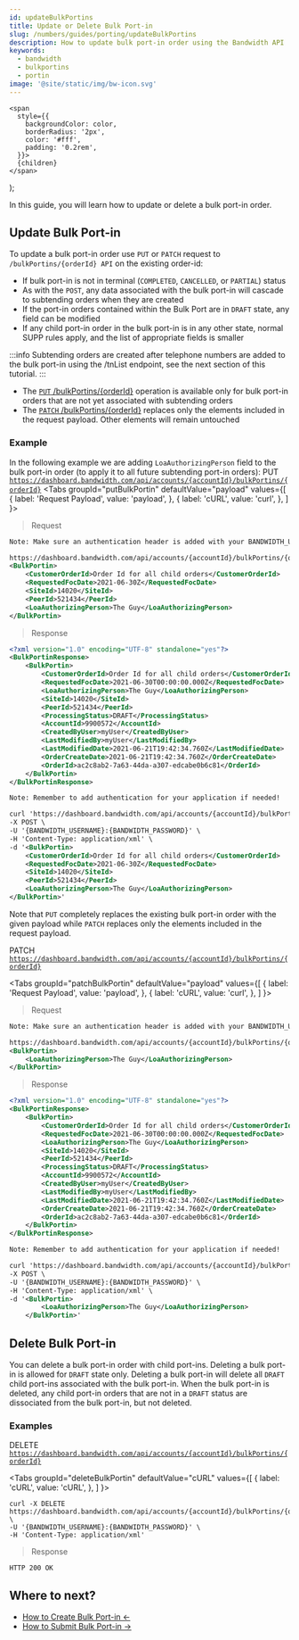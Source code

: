 ```yaml
---
id: updateBulkPortins
title: Update or Delete Bulk Port-in
slug: /numbers/guides/porting/updateBulkPortins
description: How to update bulk port-in order using the Bandwidth API
keywords:
  - bandwidth
  - bulkportins
  - portin
image: '@site/static/img/bw-icon.svg'
---
```




    <span
      style={{
        backgroundColor: color,
        borderRadius: '2px',
        color: '#fff',
        padding: '0.2rem',
      }}>
      {children}
    </span>
  );

In this guide, you will learn how to update or delete a bulk port-in order.

## Update Bulk Port-in

To update a bulk port-in order use ```PUT``` or ```PATCH``` request to ```/bulkPortins/{orderId} API``` on the existing order-id:
* If bulk port-in is not in terminal (```COMPLETED```, ```CANCELLED```, or ```PARTIAL```) status
* As with the ```POST```, any data associated with the bulk port-in will cascade to subtending orders when they are created
* If the port-in orders contained within the Bulk Port are in ```DRAFT``` state, any field can be modified
* If any child port-in order in the bulk port-in is in any other state, normal SUPP rules apply, and the list of appropriate fields is smaller

:::info
Subtending orders are created after telephone numbers are added to the bulk port-in using the /tnList endpoint, see the next section of this tutorial.
:::

* The [```PUT``` /bulkPortins/{orderId}](/apis/numbers/#operation/PutBulkOrder) operation is available only for bulk port-in orders that are not yet associated with subtending orders
* The [```PATCH``` /bulkPortins/{orderId}](/apis/numbers/#operation/PatchBulkOrder) replaces only the elements included in the request payload. Other elements will remain untouched

### Example

In the following example we are adding ```LoaAuthorizingPerson``` field to the bulk port-in order (to apply it to all future subtending port-in orders):
<Highlight color="#9a59c5">PUT</Highlight> <code>https://dashboard.bandwidth.com/api/accounts/{accountId}/bulkPortins/{orderId}</code>
<Tabs
    groupId="putBulkPortin"
    defaultValue="payload"
    values={[
        { label: 'Request Payload', value: 'payload', },
        { label: 'cURL', value: 'curl', },
    ]
    }>
<TabItem value="payload">

> Request

```xml
Note: Make sure an authentication header is added with your BANDWIDTH_USERNAME and BANDWIDTH_PASSWORD

https://dashboard.bandwidth.com/api/accounts/{accountId}/bulkPortins/{orderId}
<BulkPortin>
    <CustomerOrderId>Order Id for all child orders</CustomerOrderId>
    <RequestedFocDate>2021-06-30Z</RequestedFocDate>
    <SiteId>14020</SiteId>
    <PeerId>521434</PeerId>
    <LoaAuthorizingPerson>The Guy</LoaAuthorizingPerson>
</BulkPortin>
```

> Response

```xml
<?xml version="1.0" encoding="UTF-8" standalone="yes"?>
<BulkPortinResponse>
    <BulkPortin>
        <CustomerOrderId>Order Id for all child orders</CustomerOrderId>
        <RequestedFocDate>2021-06-30T00:00:00.000Z</RequestedFocDate>
        <LoaAuthorizingPerson>The Guy</LoaAuthorizingPerson>
        <SiteId>14020</SiteId>
        <PeerId>521434</PeerId>
        <ProcessingStatus>DRAFT</ProcessingStatus>
        <AccountId>9900572</AccountId>
        <CreatedByUser>myUser</CreatedByUser>
        <LastModifiedBy>myUser</LastModifiedBy>
        <LastModifiedDate>2021-06-21T19:42:34.760Z</LastModifiedDate>
        <OrderCreateDate>2021-06-21T19:42:34.760Z</OrderCreateDate>
        <OrderId>ac2c8ab2-7a63-44da-a307-edcabe0b6c81</OrderId>
    </BulkPortin>
</BulkPortinResponse>
```

</TabItem>
<TabItem value="curl">

```xml
Note: Remember to add authentication for your application if needed!

curl 'https://dashboard.bandwidth.com/api/accounts/{accountId}/bulkPortins/{orderId}' \
-X POST \
-U '{BANDWIDTH_USERNAME}:{BANDWIDTH_PASSWORD}' \
-H 'Content-Type: application/xml' \
-d '<BulkPortin>
    <CustomerOrderId>Order Id for all child orders</CustomerOrderId>
    <RequestedFocDate>2021-06-30Z</RequestedFocDate>
    <SiteId>14020</SiteId>
    <PeerId>521434</PeerId>
    <LoaAuthorizingPerson>The Guy</LoaAuthorizingPerson>
</BulkPortin>'
```

</TabItem>
</Tabs>

Note that ```PUT``` completely replaces the existing bulk port-in order with the given payload while ```PATCH``` replaces only the elements included in the request payload.

<Highlight color="#652B51">PATCH</Highlight> <code>https://dashboard.bandwidth.com/api/accounts/{accountId}/bulkPortins/{orderId}</code>

<Tabs
    groupId="patchBulkPortin"
    defaultValue="payload"
    values={[
        { label: 'Request Payload', value: 'payload', },
        { label: 'cURL', value: 'curl', },
    ]
    }>
<TabItem value="payload">

> Request

```xml
Note: Make sure an authentication header is added with your BANDWIDTH_USERNAME and BANDWIDTH_PASSWORD

https://dashboard.bandwidth.com/api/accounts/{accountId}/bulkPortins/{orderId}
<BulkPortin>
    <LoaAuthorizingPerson>The Guy</LoaAuthorizingPerson>
</BulkPortin>
```

> Response

```xml
<?xml version="1.0" encoding="UTF-8" standalone="yes"?>
<BulkPortinResponse>
    <BulkPortin>
        <CustomerOrderId>Order Id for all child orders</CustomerOrderId>
        <RequestedFocDate>2021-06-30T00:00:00.000Z</RequestedFocDate>
        <LoaAuthorizingPerson>The Guy</LoaAuthorizingPerson>
        <SiteId>14020</SiteId>
        <PeerId>521434</PeerId>
        <ProcessingStatus>DRAFT</ProcessingStatus>
        <AccountId>9900572</AccountId>
        <CreatedByUser>myUser</CreatedByUser>
        <LastModifiedBy>myUser</LastModifiedBy>
        <LastModifiedDate>2021-06-21T19:42:34.760Z</LastModifiedDate>
        <OrderCreateDate>2021-06-21T19:42:34.760Z</OrderCreateDate>
        <OrderId>ac2c8ab2-7a63-44da-a307-edcabe0b6c81</OrderId>
    </BulkPortin>
</BulkPortinResponse>
```

</TabItem>
<TabItem value="curl">

```xml
Note: Remember to add authentication for your application if needed!

curl 'https://dashboard.bandwidth.com/api/accounts/{accountId}/bulkPortins/{orderId}' \
-X POST \
-U '{BANDWIDTH_USERNAME}:{BANDWIDTH_PASSWORD}' \
-H 'Content-Type: application/xml' \
-d '<BulkPortin>
        <LoaAuthorizingPerson>The Guy</LoaAuthorizingPerson>
    </BulkPortin>'
```

</TabItem>
</Tabs>

## Delete Bulk Port-in

You can delete a bulk port-in order with child port-ins. Deleting a bulk port-in is allowed for ```DRAFT``` state only. Deleting a bulk port-in will delete all ```DRAFT``` child port-ins associated with the bulk port-in. When the bulk port-in is deleted, any child port-in orders that are not in a ```DRAFT``` status are dissociated from the bulk port-in, but not deleted.

### Examples
<Highlight color="#ff6f47">DELETE</Highlight> <code>https://dashboard.bandwidth.com/api/accounts/{accountId}/bulkPortins/{orderId}</code>

<Tabs
    groupId="deleteBulkPortin"
    defaultValue="cURL"
    values={[
        { label: 'cURL', value: 'cURL', },
    ]
    }>
<TabItem value="cURL">

```http
curl -X DELETE https://dashboard.bandwidth.com/api/accounts/{accountId}/bulkPortins/{orderId}} \
-U '{BANDWIDTH_USERNAME}:{BANDWIDTH_PASSWORD}' \
-H 'Content-Type: application/xml'
```

> Response

```http
HTTP 200 OK
```

</TabItem>
</Tabs>

## Where to next?

- [How to Create Bulk Port-in ←](/docs/numbers/guides/porting/createBulkPortins)
- [How to Submit Bulk Port-in →](/docs/numbers/guides/porting/submitBulkPortins)